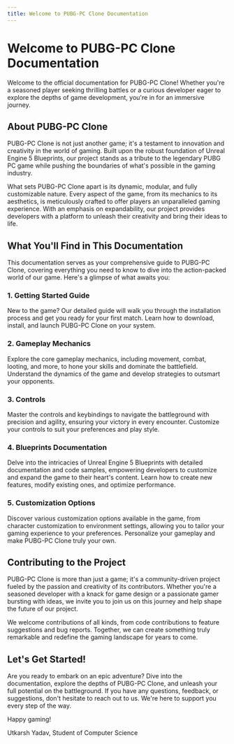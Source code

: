 ```yaml
---
title: Welcome to PUBG-PC Clone Documentation
---
```


# Welcome to PUBG-PC Clone Documentation

Welcome to the official documentation for PUBG-PC Clone! Whether you're a seasoned player seeking thrilling battles or a curious developer eager to explore the depths of game development, you're in for an immersive journey.

## About PUBG-PC Clone

PUBG-PC Clone is not just another game; it's a testament to innovation and creativity in the world of gaming. Built upon the robust foundation of Unreal Engine 5 Blueprints, our project stands as a tribute to the legendary PUBG PC game while pushing the boundaries of what's possible in the gaming industry.

What sets PUBG-PC Clone apart is its dynamic, modular, and fully customizable nature. Every aspect of the game, from its mechanics to its aesthetics, is meticulously crafted to offer players an unparalleled gaming experience. With an emphasis on expandability, our project provides developers with a platform to unleash their creativity and bring their ideas to life.

## What You'll Find in This Documentation

This documentation serves as your comprehensive guide to PUBG-PC Clone, covering everything you need to know to dive into the action-packed world of our game. Here's a glimpse of what awaits you:

### 1. Getting Started Guide

New to the game? Our detailed guide will walk you through the installation process and get you ready for your first match. Learn how to download, install, and launch PUBG-PC Clone on your system.

### 2. Gameplay Mechanics

Explore the core gameplay mechanics, including movement, combat, looting, and more, to hone your skills and dominate the battlefield. Understand the dynamics of the game and develop strategies to outsmart your opponents.

### 3. Controls

Master the controls and keybindings to navigate the battleground with precision and agility, ensuring your victory in every encounter. Customize your controls to suit your preferences and play style.

### 4. Blueprints Documentation

Delve into the intricacies of Unreal Engine 5 Blueprints with detailed documentation and code samples, empowering developers to customize and expand the game to their heart's content. Learn how to create new features, modify existing ones, and optimize performance.

### 5. Customization Options

Discover various customization options available in the game, from character customization to environment settings, allowing you to tailor your gaming experience to your preferences. Personalize your gameplay and make PUBG-PC Clone truly your own.

## Contributing to the Project

PUBG-PC Clone is more than just a game; it's a community-driven project fueled by the passion and creativity of its contributors. Whether you're a seasoned developer with a knack for game design or a passionate gamer bursting with ideas, we invite you to join us on this journey and help shape the future of our project.

We welcome contributions of all kinds, from code contributions to feature suggestions and bug reports. Together, we can create something truly remarkable and redefine the gaming landscape for years to come.

## Let's Get Started!

Are you ready to embark on an epic adventure? Dive into the documentation, explore the depths of PUBG-PC Clone, and unleash your full potential on the battleground. If you have any questions, feedback, or suggestions, don't hesitate to reach out to us. We're here to support you every step of the way.

Happy gaming!

Utkarsh Yadav, Student of Computer Science

